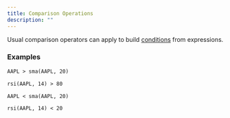 ```yaml
---
title: Comparison Operations
description: ""
---
```


Usual comparison operators can apply to build [conditions](../condition) from expressions.

### Examples


```txt tab="greater than"
AAPL > sma(AAPL, 20)

rsi(AAPL, 14) > 80
```

```txt tab="less than"
AAPL < sma(AAPL, 20)

rsi(AAPL, 14) < 20
```
